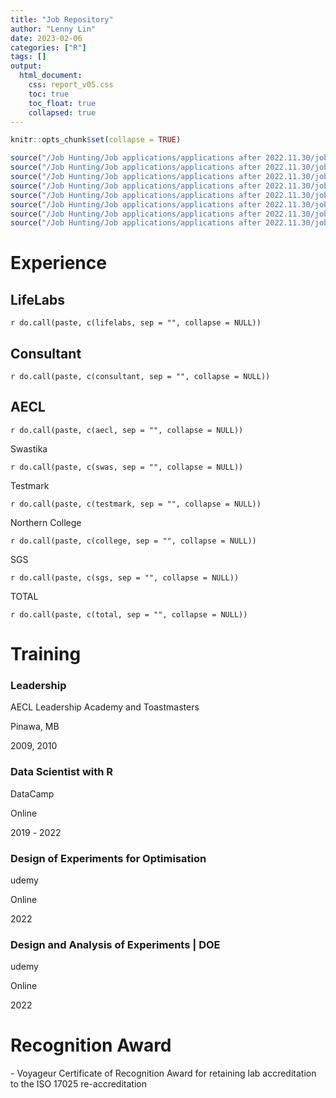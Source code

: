 ```yaml
---
title: "Job Repository"
author: "Lenny Lin"
date: 2023-02-06
categories: ["R"]
tags: []
output: 
  html_document:
    css: report_v05.css
    toc: true
    toc_float: true
    collapsed: true
---
```



```r
knitr::opts_chunk$set(collapse = TRUE)
```

```r
source("/Job Hunting/Job applications/applications after 2022.11.30/job duty repository/repository_lifelabs.R")
source("/Job Hunting/Job applications/applications after 2022.11.30/job duty repository/repository_consultant.R")
source("/Job Hunting/Job applications/applications after 2022.11.30/job duty repository/repository_aecl.R")
source("/Job Hunting/Job applications/applications after 2022.11.30/job duty repository/repository_swastika.R")
source("/Job Hunting/Job applications/applications after 2022.11.30/job duty repository/repository_northern_college.R")
source("/Job Hunting/Job applications/applications after 2022.11.30/job duty repository/repository_testmark.R")
source("/Job Hunting/Job applications/applications after 2022.11.30/job duty repository/repository_sgs.R")
source("/Job Hunting/Job applications/applications after 2022.11.30/job duty repository/repository_total.R")
```



# Experience

## LifeLabs

`r do.call(paste, c(lifelabs, sep = "", collapse = NULL))` 


## Consultant  

`r do.call(paste, c(consultant, sep = "", collapse = NULL))` 


## AECL  

`r do.call(paste, c(aecl, sep = "", collapse = NULL))` 


Swastika  

`r do.call(paste, c(swas, sep = "", collapse = NULL))` 


Testmark  

`r do.call(paste, c(testmark, sep = "", collapse = NULL))`


Northern College  

`r do.call(paste, c(college, sep = "", collapse = NULL))`



SGS  

`r do.call(paste, c(sgs, sep = "", collapse = NULL))`



TOTAL  

`r do.call(paste, c(total, sep = "", collapse = NULL))`


# Training

### Leadership
AECL Leadership Academy and Toastmasters

Pinawa, MB

2009, 2010

### Data Scientist with R
DataCamp

Online

2019 *-* 2022



### Design of Experiments for Optimisation
udemy

Online

2022



### Design and Analysis of Experiments | DOE
udemy

Online

2022

# Recognition Award

*-*   Voyageur Certificate of Recognition Award for retaining lab accreditation to the ISO 17025 re-accreditation
